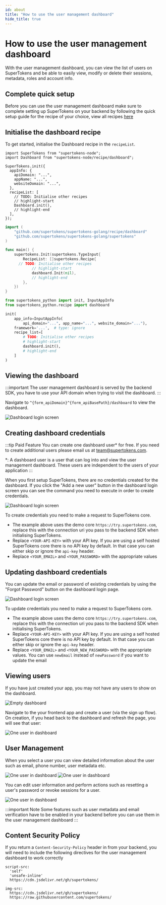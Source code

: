```yaml
---
id: about
title: "How to use the user management dashboard"
hide_title: true
---
```


# How to use the user management dashboard

With the user management dashboard, you can view the list of users on SuperTokens and be able to easily view, modify or delete their sessions, metadata, roles and account info.

## Complete quick setup

Before you can use the user management dashboard make sure to complete setting up SuperTokens on your backend by following the quick setup guide for the recipe of your choice, view all recipes [here](/docs/guides)

<!-- COPY SECTION -->
<!-- ./userdashboard/about.mdx -->
<!-- 1 -->


## Initialise the dashboard recipe

<AppInfoForm askForAPIDomain>

To get started, initialise the Dashboard recipe in the `recipeList`.

<BackendSDKTabs>
<TabItem value="nodejs">

```tsx
import SuperTokens from "supertokens-node";
import Dashboard from "supertokens-node/recipe/dashboard";

SuperTokens.init({
  appInfo: {
    apiDomain: "...",
    appName: "...",
    websiteDomain: "...",
  },
  recipeList: [
    // TODO: Initialise other recipes
    // highlight-start
    Dashboard.init(),
    // highlight-end
  ],
});
```

</TabItem>
<TabItem value="go">

```go
import (
	"github.com/supertokens/supertokens-golang/recipe/dashboard"
	"github.com/supertokens/supertokens-golang/supertokens"
)

func main() {
	supertokens.Init(supertokens.TypeInput{
		RecipeList: []supertokens.Recipe{
      // TODO: Initialise other recipes
			// highlight-start
			dashboard.Init(nil),
			// highlight-end
		},
	})
}
```

</TabItem>
<TabItem value="python">

```python
from supertokens_python import init, InputAppInfo
from supertokens_python.recipe import dashboard

init(
    app_info=InputAppInfo(
        api_domain="...", app_name="...", website_domain="..."),
    framework='...',  # type: ignore
    recipe_list=[
        # TODO: Initialise other recipes
        # highlight-start
        dashboard.init(),
        # highlight-end
    ]
)
```

</TabItem>
</BackendSDKTabs>

## Viewing the dashboard

:::important
The user management dashboard is served by the backend SDK, you have to use your API domain when trying to visit the dashboard.
:::

Navigate to `^{form_apiDomain}^{form_apiBasePath}/dashboard` to view the dashboard.

<img src="/img/dashboard/login.png" alt="Dashboard login screen" />

## Creating dashboard credentials

:::tip Paid Feature
You can create one dashboard user* for free. If you need to create additional users please email us at team@supertokens.com.

*: A dashboard user is a user that can log into and view the user management dashboard. These users are independent to the users of your application
:::

When you first setup SuperTokens, there are no credentials created for the dashboard. If you click the "Add a new user" button in the dashboard login screen you can see the command you need to execute in order to create credentials.

<img src="/img/dashboard/signup.png" alt="Dashboard login screen" />

To create credentials you need to make a request to SuperTokens core. 

- The example above uses the demo core `https://try.supertokens.com`, replace this with the connection uri you pass to the backend SDK when initialising SuperTokens.
- Replace `<YOUR-API-KEY>` with your API key. If you are using a self hosted SuperTokens core there is no API key by default. In that case you can either skip or ignore the `api-key` header.
- Replace `<YOUR_EMAIL>` and `<YOUR_PASSWORD>` with the appropriate values

## Updating dashboard credentials

You can update the email or password of existing credentials by using the "Forgot Password" button on the dashboard login page.

<img src="/img/dashboard/forgot-password.png" alt="Dashboard login screen" />

To update credentials you need to make a request to SuperTokens core. 

- The example above uses the demo core `https://try.supertokens.com`, replace this with the connection uri you pass to the backend SDK when initialising SuperTokens.
- Replace `<YOUR-API-KEY>` with your API key. If you are using a self hosted SuperTokens core there is no API key by default. In that case you can either skip or ignore the `api-key` header.
- Replace `<YOUR_EMAIL>` and `<YOUR_NEW_PASSWORD>` with the appropriate values. You can use `newEmail` instead of `newPassword` if you want to update the email

## Viewing users

If you have just created your app, you may not have any users to show on the dashboard.

<img src="/img/dashboard/no-users.png" alt="Empty dashboard" />

Navigate to the your frontend app and create a user (via the sign up flow). On creation, if you head back to the dashboard and refresh the page, you will see that user:

<img src="/img/dashboard/one-user.png" alt="One user in dashboard" />

</AppInfoForm>

## User Management

When you select a user you can view detailed information about the user such as email, phone number, user metadata etc.

<img src="/img/dashboard/user-info.png" alt="One user in dashboard" />

<img src="/img/dashboard/user-info-continued.png" alt="One user in dashboard" />

You can edit user information and perform actions such as resetting a user's password or revoke sessions for a user.

<img src="/img/dashboard/reset-password.png" alt="One user in dashboard" />

:::important Note
Some features such as user metadata and email verification have to be enabled in your backend before you can use them in the user management dashboard
:::

## Content Security Policy

If you return a `Content-Security-Policy` header in from your backend, you will need to include the following directives for the user management dashboard to work correctly

```text
script-src:
  'self' 
  'unsafe-inline' 
  https://cdn.jsdelivr.net/gh/supertokens/

img-src:
  https://cdn.jsdelivr.net/gh/supertokens/ 
  https://raw.githubusercontent.com/supertokens/
```

<!-- END COPY SECTION -->
